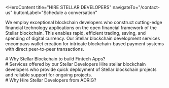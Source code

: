 <HeroContent
  title="HIRE STELLAR DEVELOPERS"
  navigateTo="/contact-us"
  buttonLabel="Schedule a conversation"
>
  We employ exceptional blockchain developers who construct cutting-edge
  financial technology applications on the open financial framework of the
  Stellar blockchain. This enables rapid, efficient trading, saving, and
  spending of digital currency. Our Stellar blockchain development services
  encompass wallet creation for intricate blockchain-based payment systems with
  direct peer-to-peer transactions.
</HeroContent>
<ClientCompaniesComponent />

<CountUpAnimationContainer />

<div className="w-full text-center">
  # Why Stellar Blockchain to build Fintech Apps?
</div>

<section className="grid grid-cols-3 gap-10 w-full py-16">
  <section className="w-full col-span-1 cursor-pointer">
    <ServiceCard
      service={{
        id: 1,
        image: "/servicesPage/Speed2.svg",
        title: "Speed",
        description:
          "Stellar provides an exceptional combination of transaction speed, cost-effectiveness, and rapid settlement time. It can process up to 10,000 transactions per second with an average settlement time of just 3-5 seconds.",
        urlPath: "",
      }}
    />
  </section>
  <section className="w-full col-span-1 cursor-pointer">
    <ServiceCard
      service={{
        id: 2,
        image: "/servicesPage/Liquidity.svg",
        title: "Currency support",
        description:
          "Stellar supports a wide range of currencies, including major fiat currencies like the US dollar, Euro, Mexican peso, Nigerian naira, Brazilian real, and Argentine peso, among others. By becoming an anchor, you have the ability to generate new digital currency as required.",
        urlPath: "",
      }}
    />
  </section>
  <section className="w-full col-span-1 cursor-pointer">
    <ServiceCard
      service={{
        id: 3,
        image: "/servicesPage/Noprefundingrequirement.svg",
        title: "No pre-funding requirement",
        description:
          "Stellar enables real-time transactions in digital currencies and reduces the working capital needed.",
        urlPath: "",
      }}
    />
  </section>
  <section className="w-full col-span-1 cursor-pointer">
    <ServiceCard
      service={{
        id: 4,
        image: "/servicesPage/CompliantEHRSystems.svg",
        title: "Compliant",
        description:
          "The integrated features of Stellar enable consolidated know-your-customer (KYC) and anti-money laundering (AML) processes through collaborations with partner organizations, ensuring compliance with the travel rule regulations.",
        urlPath: "",
      }}
    />
  </section>
  <section className="w-full col-span-1 cursor-pointer">
    <ServiceCard
      service={{
        id: 5,
        image: "/servicesPage/Blockchaindevelopers.svg",
        title: "Developer Tools",
        description:
          "Stellar is an open-source platform, and its developer resources offer extensive documentation, software development kits (SDKs), and instructional tutorials.",
        urlPath: "",
      }}
    />
  </section>
  <section className="w-full col-span-1 cursor-pointer">
    <ServiceCard
      service={{
        id: 6,
        image: "/servicesPage/GlobalScale.svg",
        title: "Global Scale",
        description:
          "Stellar, a worldwide network, can assist in broadening your business's presence into novel locations and audiences.",
        urlPath: "",
      }}
    />
  </section>
</section>

<div className="w-full flex flex-col items-center justify-center text-center">
  # Services offered by our Stellar Developers Hire stellar blockchain
  developers who provide quick deployment of Stellar blockchain projects and
  reliable support for ongoing projects.
</div>

<section className="grid grid-col-2 gap-10 w-full py-16">
  <section className="w-full col-span-1 cursor-pointer">
    <ServiceCard
      service={{
        id: 1,
        image: "/servicesPage/StellarBlockchainConsulting.svg",
        title: "Stellar Blockchain Consulting",
        description:
          "Stellar Blockchain Consulting offers strategic guidance to clients on effectively implementing the Stellar blockchain technology to optimize return on investment and enhance business success. Our Stellar experts assess the viability of the Stellar blockchain for your specific business needs and determine the technical elements and tools necessary to build a decentralized application (dApp) on the Stellar platform.",
        urlPath: "",
      }}
    />
  </section>
  <section className="w-full col-span-1 cursor-pointer">
    <ServiceCard
      service={{
        id: 2,
        image: "/servicesPage/CryptocurrencyWalletDevelopment.svg",
        title: "Cryptocurrency Development",
        description:
          "Cryptocurrency Development our Stellar developers assist entrepreneurs and companies in incorporating cryptocurrencies like Bitcoin into their current systems.",
        urlPath: "",
      }}
    />
  </section>
  <section className="w-full col-span-1 cursor-pointer">
    <ServiceCard
      service={{
        id: 3,
        image: "/servicesPage/StellardAppDevelopment.svg",
        title: "Stellar dApp Development",
        description:
          "Our team of Stellar experts creates decentralized financial technology applications to power cross-border payment apps, micropayment services, currency exchanges, and platforms for in-game purchases. We utilize the Stellar API Server and Horizon to build resilient and secure apps that integrate with a wide range of financial tools.",
        urlPath: "",
      }}
    />
  </section>
  <section className="w-full col-span-1 cursor-pointer">
    <ServiceCard
      service={{
        id: 4,
        image: "/servicesPage/ERCTokensDevelopment.svg",
        title: "Stellar Token Development",
        description:
          "Stellar Token Development our Stellar blockchain developers focus on creating customized tokens on the Stellar network, which can be integrated with any digital or traditional currency and any asset.",
        urlPath: "",
      }}
    />
  </section>
  <section className="w-full col-span-1 cursor-pointer">
    <ServiceCard
      service={{
        id: 5,
        image: "/servicesPage/StellarWalletDevelopment1.svg",
        title: "Stellar Wallet Development",
        description:
          "Our Stellar experts can assist you in developing a Stellar wallet application to store any digital currency. We provide a secure web-based wallet as well as mobile wallet development services, allowing you to create, receive, send, swap, and trade tokenized assets and digital currencies in a matter of seconds.",
        urlPath: "/",
      }}
    />
  </section>
  <section className="w-full col-span-1 cursor-pointer">
    <ServiceCard
      service={{
        id: 6,
        image: "/servicesPage/DedicatedStellarDeveloper.svg",
        title: "Stellar App Support",
        description:
          "Stellar's expert consultants and developers are readily available to provide assistance with various aspects of system architecture, software development, and code review.",
        urlPath: "",
      }}
    />
  </section>
</section>

<div className="w-full text-center">
  # Why Hire Stellar Developers from ADRIG?
</div>

<section className="grid grid-cols-2 gap-10 w-full py-16">
  <section className="w-full col-span-1 cursor-pointer">
    <ServiceCard
      service={{
        id: 1,
        image: "/servicesPage/TransparencyIntegrity.svg",
        title: "Strong In-house Team",
        description:
          "We are a reputable blockchain development company that places a high value on the transparency and honesty of our work. We are a dependable organization that respects the privacy of your project. We take every necessary step to safeguard your data and confidential details. We employ the latest coding and development methods to deliver accurate solutions.",
        urlPath: "",
      }}
    />
  </section>
  <section className="w-full col-span-1 cursor-pointer">
    <ServiceCard
      service={{
        id: 2,
        image: "/servicesPage/Delivered20BlockchainProjects.svg",
        title: "Secure Process",
        description:
          "We are a Stellar blockchain development firm that prioritizes the transparency and honesty of our process. We are a reliable company that respects the privacy of your project. We take all necessary steps to safeguard your data and confidential information. We employ the latest coding and development methods to deliver precise and tailored solutions..",
        urlPath: "",
      }}
    />
  </section>
  <section className="w-full col-span-1 cursor-pointer">
    <ServiceCard
      service={{
        id: 3,
        image: "/servicesPage/FlexibleEngagementModels.svg",
        title: "Flexible Engagement Models",
        description:
          "We offer flexible hiring options to meet your needs. You can hire talented blockchain developers from our team on a fixed-cost, hourly, or monthly basis, depending on your requirements.",
        urlPath: "",
      }}
    />
  </section>
  <section className="w-full col-span-1 cursor-pointer">
    <ServiceCard
      service={{
        id: 4,
        image: "/servicesPage/AgileSoftwareDevelopmentExperts.svg",
        title: "Agile Software Development Experts",
        description:
          "Our exceptional blockchain specialists employ the agile development approach to build the project in various stages and enable cross-disciplinary teams to work productively.",
        urlPath: "",
      }}
    />
  </section>
</section>
